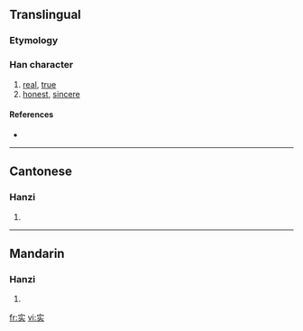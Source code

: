 {{also|實}}
==Translingual==

===Etymology===
{{Han simp|實|f=貫|t=头}}

===Han character===
{{Han char|rn=40|rad=宀|as=05|sn=8|four=|canj=十卜大 (JYK)}}

# [[real]], [[true]]
# [[honest]], [[sincere]]

====References====
* {{Han ref|kx=0284.081|dkj=07123|dj=0561.090|hdz=20923.020|uh=5B9E|ud=23454}}

----

==Cantonese==

===Hanzi===
{{yue-hanzi|jyut=|y=sat6}}

# {{defn|Cantonese}}

----

==Mandarin==

===Hanzi===
{{cmn-hanzi|tra=實|pin=[[shí]] ([[shi2]])|wg=shih<sup>2</sup>}}

# {{defn|Mandarin}}

[[fr:实]]
[[vi:实]]